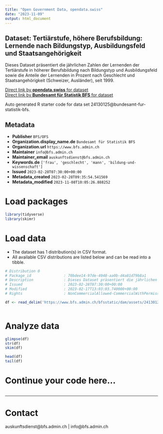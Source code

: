 ```yaml
---
title: "Open Government Data, opendata.swiss"
date: "2023-11-09"
output: html_document
---
```


## Dataset: Tertiärstufe, höhere Berufsbildung: Lernende nach Bildungstyp, Ausbildungsfeld und Staatsangehörigkeit

Dieses Dataset präsentiert die jährlichen Zahlen der Lernenden der Tertiärstufe in höherer Berufsbildung nach Bildungstyp und Ausbildungsfeld sowie die Anteile der Lernenden in Prozent nach Geschlecht und Staatsangehörigkeit (Schweizer, Ausländer), seit 1999.

[Direct link by **opendata.swiss** for dataset](https://opendata.swiss/de/dataset/tertiarstufe-hohere-berufsbildung-lernende-nach-bildungstyp-ausbildungsfeld-und-staatsangehorig4)<br>
[Direct link by **Bundesamt für Statistik BFS** for dataset](https://www.bfs.admin.ch/asset/de/ts-x-15.02.03.01)

Auto generated R starter code for data set 24130125@bundesamt-fur-statistik-bfs.

## Metadata

- **Publisher** `BFS/OFS`
- **Organization.display_name.de** `Bundesamt für Statistik BFS`
- **Organization.url** `https://www.bfs.admin.ch`
- **Maintainer** `info@bfs.admin.ch`
- **Maintainer_email** `auskunftsdienst@bfs.admin.ch`
- **Keywords.de** `['frau', 'geschlecht', 'mann', 'bildung-und-wissenschaft']`
- **Issued** `2023-02-28T07:30:00+00:00`
- **Metadata_created** `2023-02-28T09:35:54.541569`
- **Metadata_modified** `2023-11-08T10:05:26.888252`


# Load packages

```r

library(tidyverse)
library(skimr)

```

# Load data

-   The dataset has 1 distribution(s) in CSV format.
-   All available CSV distributions are listed below and can be read into a tibble.

```r

# Distribution 0
# Package_id               : 70bdee14-97de-4048-aa0b-d4a81d79b8a1
# Description              : Dieses Dataset präsentiert die jährlichen Zahlen der Lernenden der Tertiärstufe in höherer Berufsbildung nach Bildungstyp und Ausbildungsfeld sowie die Anteile der Lernenden in Prozent nach Geschlecht und Staatsangehörigkeit (Schweizer, Ausländer), seit 1999.
# Issued                   : 2023-02-28T07:30:00+00:00
# Modified                 : 2023-02-17T13:03:03.740000+00:00
# Rights                   : NonCommercialAllowed-CommercialWithPermission-ReferenceRequired

df <- read_delim('https://www.bfs.admin.ch/bfsstatic/dam/assets/24130127/master')



```

# Analyze data

```r

glimpse(df)
str(df)
skim(df)

head(df)
tail(df)

```

# Continue your code here...

```r

```

------------------------------------------------------------------------

# Contact

auskunftsdienst@bfs.admin.ch | info@bfs.admin.ch
